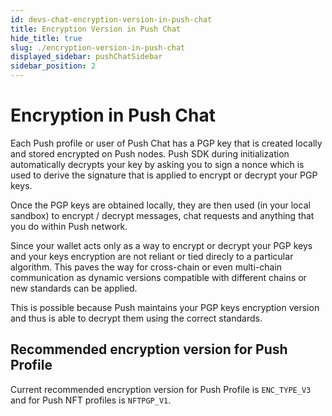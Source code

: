 ```yaml
---
id: devs-chat-encryption-version-in-push-chat
title: Encryption Version in Push Chat
hide_title: true
slug: ./encryption-version-in-push-chat
displayed_sidebar: pushChatSidebar
sidebar_position: 2
---
```


# Encryption in Push Chat

Each Push profile or user of Push Chat has a PGP key that is created locally and stored encrypted on Push nodes. Push SDK during initialization automatically decrypts your key by asking you to sign a nonce which is used to derive the signature that is applied to encrypt or decrypt your PGP keys.

Once the PGP keys are obtained locally, they are then used (in your local sandbox) to encrypt / decrypt messages, chat requests and anything that you do within Push network. 

Since your wallet acts only as a way to encrypt or decrypt your PGP keys and your keys encryption are not reliant or tied direcly to a particular algorithm. This paves the way for cross-chain or even multi-chain communication as dynamic versions compatible with different chains or new standards can be applied.

This is possible because Push maintains your PGP keys encryption version and thus is able to decrypt them using the correct standards.

## Recommended encryption version for Push Profile
Current recommended encryption version for Push Profile is `ENC_TYPE_V3` and for Push NFT profiles is `NFTPGP_V1`.
